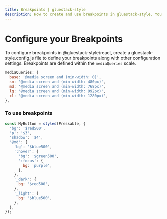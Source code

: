 ```yaml
---
title: Breakpoints | gluestack-style
description: How to create and use breakpoints in gluestack-style. You can define your breakpoints in `gluestack-style.config.js`. Breakpoints are defined in `mediaQueries` scale.
---
```



<Meta title="configuration/Breakpoints" />

# Configure your Breakpoints

To configure breakpoints in @gluestack-style/react, create a gluestack-style.config.js file to define your breakpoints along with other configuration settings. Breakpoints are defined within the `mediaQueries` scale.

```jsx
mediaQueries: {
  base: '@media screen and (min-width: 0)',
  sm: '@media screen and (min-width: 480px)',
  md: '@media screen and (min-width: 768px)',
  lg: '@media screen and (min-width: 992px)',
  xl: '@media screen and (min-width: 1280px)',
},
```

### To use breakpoints

```jsx
const MyButton = styled(Pressable, {
  'bg': '$red500',
  'p': '$3',
  'shadow': '$4',
  '@md': {
    'bg': '$blue500',
    ':hover': {
      'bg': '$green500',
      ':focus': {
        bg: 'purple',
      },
    },
    '_dark': {
      bg: '$red500',
    },
    '_light': {
      bg: '$blue500',
    },
  },
});
```
